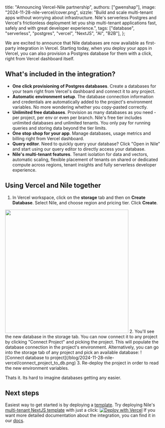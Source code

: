   title:
    "Announcing Vercel-Nile partnership",
  authors: ["gwenshap"],
  image: "2024-11-28-nile-vercel/cover.png",
  sizzle:
    "Build and scale multi-tenant apps without worrying about infrastructure. Nile's serverless Postgres and Vercel's frictionless deployment let you ship multi-tenant applications fast, safely and with great developer experience.",
  tags: ["database", "serverless", "postgres", "vercel", "NextJS", "AI", "B2B"],
};

We are excited to announce that Nile databases are now available as first-party integration in Vercel. Starting today, when you deploy your apps in Vercel, you can also provision a Postgres database for them with a click, right from Vercel dashboard itself.

## What's included in the integration?

- **One click provisioning of Postgres databases**. Create a databases for your team right from Vercel's dashboard and connect it to any project.
- **Automatic environment setup**. The database connection information and credentials are automatically added to the project's environment variables. No more wondering whether you copy-pasted correctly.
- **Unlimited free databases**. Provision as many databases as you need - per project, per env or even per branch. Nile's free tier includes unlimited databases and unlimited tenants. You only pay for running queries and storing data beyond the tier limits.
- **One stop shop for your app**. Manage databases, usage metrics and billing right from Vercel dashboard.
- **Query editor**. Need to quickly query your database? Click "Open in Nile" and start using our query editor to directly access your database.
- **Nile's multi-tenant features**. Tenant isolation for data and vectors, automatic scaling, flexible placement of tenants on shared or dedicated compute across regions, tenant insights and fully serverless developer experience.

## Using Vercel and Nile together

1. In Vercel workspace, click on the **storage** tab and then on **Create Database**. Select Nile, and choose region and pricing tier. Click **Create**.
<Image src="/blog/2024-11-28-nile-vercel/create_database.png" width="400" height="400"/>
2. You'll see the new database in the storage tab. You can now connect it to any project by clicking "Connect Project" and picking the project. This will populate the database connection in the project's environment. Alternatively, you can go into the storage tab of any project and pick an available database:
![Connect database to project](/blog/2024-11-28-nile-vercel/connect_project_to_db.png)
3. Re-deploy the project in order to read the new environment variables. 

Thats it. Its hard to imagine databases getting any easier.

## Next steps

Easiest way to get started is by deploying a [template](https://www.thenile.dev/templates). Try deploying Nile's [multi-tenant NextJS template](https://www.thenile.dev/templates/AI-Native%20multi-tenant%20SaaS%20with%20Nile%20and%20NextJS) with just a click: [![Deploy with Vercel](https://vercel.com/button)](https://vercel.com/new/clone?repository-url=https://github.com/niledatabase/niledatabase/tree/main/examples/quickstart/nextjs&project-name=nile-todo&repository-name=nile-todo&stores=%5B%7B%22type%22%3A%22integration%22%2C%22integrationSlug%22%3A%22niledb%22%2C%22productSlug%22%3A%22niledb%22%7D%5D)
If you want more detailed documentation about the integration, you can find it in our [docs](https://www.thenile.dev/docs/partners/vercel).

